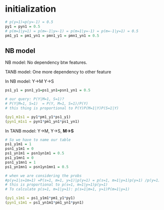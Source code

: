 # initialization

```R
# p(y=1)=p(y=-1) = 0.5
py1 = pyn1 = 0.5
# p(m=1|y=1) = p(m=-1|y=-1) = p(m=1|y=-1) = p(m=-1|y=1) = 0.5
pm1_y1 = pm1_yn1 = pmn1_y1 = pmn1_yn1 = 0.5
```

## NB model

NB model: No dependency btw features.

TANB model: One more dependency to other feature

In NB model: Y-\>M Y-\>S

```R
ps1_y1 = psn1_y1=ps1_yn1=psn1_yn1 = 0.5

# our query: P(Y|M=1, S=1)?
# P(Y|M=1, S=1)  = P(Y, M=1, S=1)/P(Y)
# this thing is proportional to P(Y)P(M=1|Y)P(S=1|Y)

(py1_m1s1 = py1*pm1_y1*ps1_y1)
(pyn1_m1s1 = pyn1*pm1_yn1*ps1_yn1)
```

In TANB model: Y-\>M, Y-\>S, **M-\>S**

```R
# So we have to name our table
ps1_y1m1 = 1
psn1_y1m1 = 0
ps1_yn1m1 = psn1yn1m1 = 0.5
ps1_y1mn1 = 0
psn1_y1mn1 = 1
ps1_yn1mn1 = psn1yn1mn1 = 0.5

# when we are considering the probs 
#p(y=1|s=1m=1) =P(s=1, m=1, y=1)|p(y=1) = p(s=1, m=1|y=1)p(y=1) /p(y=1)
# this is proportional to p(s=1, m=1|y=1)p(y=1)
# To calculate p(s=1, m=1|y=1): p(s=1|m=1, y=1)P(m=1|y=1)

(py1_s1m1 = ps1_y1m1*pm1_y1*py1)
(pyn1_s1m1 = ps1_yn1m1*pm1_yn1*pyn1)
```
